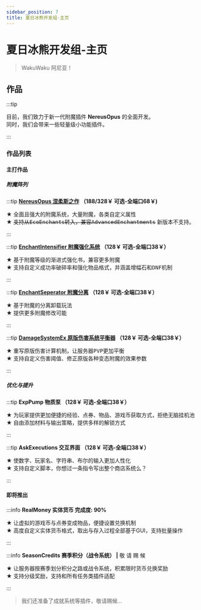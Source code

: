 ```yaml
---
sidebar_position: 7
title: 夏日冰熊开发组-主页
---
```


# 夏日冰熊开发组-主页
> WakuWaku 阿尼亚！

## 作品
:::tip

目前，我们致力于新一代附魔插件 **NereusOpus** 的全面开发。<br/>
同时，我们会带来一些轻量级小功能插件。

:::
### 作品列表
#### 主打作品
##### 附魔阵列
:::tip **[NereusOpus 涅柔斯之作](nereusopus/) （188/328￥ 可选-全端口68￥)**

★ <samp>全面且强大的附魔系统，大量附魔，各类自定义属性</samp><br/>
★ ~~<samp>支持从EcoEnchants转入，兼容AdvancedEnchantments</samp>~~ 新版本不支持。

:::

:::tip **[EnchantIntensifier 附魔强化系统](enchantintensify/) （128￥ 可选-全端口38￥）**

★ <samp>基于附魔等级的渐进式强化书，兼容更多附魔</samp><br/>
★ <samp>支持自定义成功率破碎率和强化物品格式，并涵盖增幅石和DNF机制</samp>

:::

:::tip **[EnchantSeperator 附魔分离](enchantseparator/) （128￥ 可选-全端口38￥）**

★ <samp>基于附魔的分离卸载玩法</samp><br/>
★ <samp>提供更多附魔修改可能</samp>

:::

:::tip **[DamageSystemEx 原版伤害系统平衡器](damagesystemex/) （128￥ 可选-全端口38￥）**

★ <samp>重写原版伤害计算机制，让服务器PVP更加平衡</samp><br/>
★ <samp>支持自定义伤害阈值、修正原版各种变态附魔的效果参数</samp>

:::

##### 优化与提升

:::tip **ExpPump 物质泵 （128￥ 可选-全端口38￥）**

★ <samp>为玩家提供更加便捷的经验、点券、物品、游戏币获取方式，拒绝无脑挂机池</samp><br/>
★ <samp>自由添加材料与输出策略，提供多样的解锁方式</samp>

:::

:::tip **AskExecutions 交互界面 （128￥ 可选-全端口38￥）**

★ <samp>使数字、玩家名、字符串、布尔的输入更加人性化</samp><br/>
★ <samp>支持自定义脚本，你想过一条指令写出整个商店系统么？</samp>

:::


#### 即将推出
:::info **RealMoney 实体货币 完成度: 90%**

★ 让虚拟的游戏币与点券变成物品，便捷设置兑换机制<br/>
★ 高度自定义实体货币格式，取出与存入过程全部基于GUI，支持批量操作

:::

:::info **SeasonCredits 赛季积分（战令系统） |** 敬 请 赐 候

★ 让服务器按赛季划分积分之路或战令系统，积累限时货币兑换奖励<br/>
★ 支持分级奖励，支持和所有任务类插件适配

:::

> 我们还准备了成就系统等插件，敬请赐候...